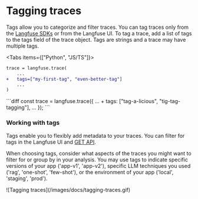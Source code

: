 # Tagging traces

Tags allow you to categorize and filter traces. You can tag traces only from the [Langfuse SDKs](/docs/sdk) or from the Langfuse UI. To tag a trace, add a list of tags to the tags field of the trace object. Tags are strings and a trace may have multiple tags.

<Tabs items={["Python", "JS/TS"]}>
<Tab>
```diff
trace = langfuse.trace(
    ...
+   tags=["my-first-tag", "even-better-tag"]
    ...
)
```

</Tab>

<Tab>
```diff
const trace = langfuse.trace({
    ...
+   tags: ["tag-a-licious", "tig-tag-tagging"],
    ...
});
```

</Tab>

</Tabs>

### Working with tags

Tags enable you to flexibly add metadata to your traces.
You can filter for tags in the Langfuse UI and [GET API](https://api.reference.langfuse.com/).

When choosing tags, consider what aspects of the traces you might want to filter for or group by in your analysis. You may use tags to indicate specific versions of your app ('app-v1', 'app-v2'), specific LLM techniques you used ('rag', 'one-shot', 'few-shot'), or the environment of your app ('local', 'staging', 'prod').

<Frame border>![Tagging traces](/images/docs/tagging-traces.gif)</Frame>
